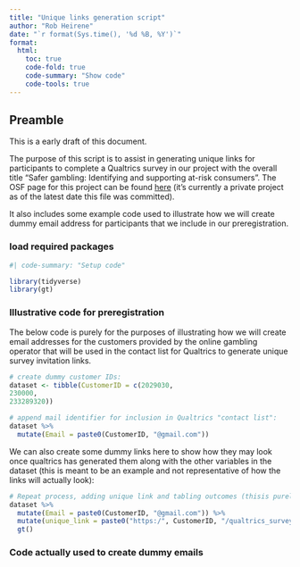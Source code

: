 ```yaml
---
title: "Unique links generation script"
author: "Rob Heirene"
date: "`r format(Sys.time(), '%d %B, %Y')`"
format:
  html:
    toc: true
    code-fold: true
    code-summary: "Show code"
    code-tools: true
---
```


## Preamble

This is a early draft of this document.

The purpose of this script is to assist in generating unique links for participants to complete a Qualtrics survey in our project with the overall title "Safer gambling: Identifying and supporting at-risk consumers". The OSF page for this project can be found [here](https://osf.io/5at3q/) (it's currently a private project as of the latest date this file was committed).

It also includes some example code used to illustrate how we will create dummy email address for participants that we include in our preregistration.

### load required packages

```r
#| code-summary: "Setup code"

library(tidyverse)
library(gt)
```

### Illustrative code for preregistration

The below code is purely for the purposes of illustrating how we will create email addresses for the customers provided by the online gambling operator that will be used in the contact list for Qualtrics to generate unique survey invitation links.

```r
# create dummy customer IDs:
dataset <- tibble(CustomerID = c(2029030,
230000,
233289320))

# append mail identifier for inclusion in Qualtrics "contact list":
dataset %>% 
  mutate(Email = paste0(CustomerID, "@gmail.com"))

```

We can also create some dummy links here to show how they may look once qualtrics has generated them along with the other variables in the dataset (this is meant to be an example and not representative of how the links will actually look):

```r

# Repeat process, adding unique link and tabling outcomes (thisis purely for demonstrative purposes in the preregistration and not how unique links are actually generated):
dataset %>%
  mutate(Email = paste0(CustomerID, "@gmail.com")) %>% 
  mutate(unique_link = paste0("https:/", CustomerID, "/qualtrics_survey_university_of_sydney.com")) %>% 
  gt()
```

### Code actually used to create dummy emails

```r

```
